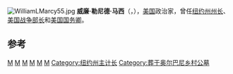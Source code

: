 {{无来源|time=2022-4-14}}
[[File:WilliamLMarcy55.jpg|right]]
'''威廉·勒尼德·马西'''（{{lang-en|William Learned Marcy}}，{{bd|1786年|12月12日|1857年|7月4日}}），[[美国|美国]]政治家，曾任[[纽约州州长|纽约州州长]]、[[美国战争部长|美国战争部长]]和[[美国国务卿|美国国务卿]]。

==参考==
{{reflist}}

{{start box}}
{{succession box|[[伊诺斯·T·思鲁普|伊诺斯·T·思鲁普]]|[[威廉·H·苏厄德|威廉·H·苏厄德]]|[[纽约州州长|纽约州州长]]|1833年-1839年}}
{{succession box|[[威廉·威尔金斯|威廉·威尔金斯]]|[[乔治·W·克劳福德|乔治·W·克劳福德]]|[[美国战争部长|美国战争部长]]|1845年-1849年}}
{{succession box|[[爱德华·埃弗里特|爱德华·埃弗里特]]|[[刘易斯·卡斯|刘易斯·卡斯]]|[[美国国务卿|美国国务卿]]|1853年-1857年}}
{{end box}}
{{us-bio-stub}}
{{美國國務卿}}
{{James K. Polk cabinet}}
{{Franklin Pierce cabinet}}
{{Authority control}}
[[Category:1812年战争美国民兵|M]]
[[Category:纽约州州长|M]]
[[Category:美国战争部长|M]]
[[Category:美国国务卿|M]]
[[Category:美国民主党联邦参议员|M]]
[[Category:布朗大學校友|M]]
[[Category:纽约州主计长|Category:纽约州主计长]]
[[Category:葬于奥尔巴尼乡村公墓|Category:葬于奥尔巴尼乡村公墓]]